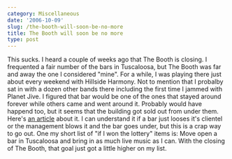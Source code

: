 ```yaml
---
category: Miscellaneous
date: '2006-10-09'
slug: /the-booth-will-soon-be-no-more
title: The Booth will soon be no more
type: post
---
```



This sucks. I heard a couple of weeks ago that The Booth is
closing. I frequented a fair number of the bars in Tuscaloosa, but
The Booth was far and away the one I considered "mine". For a
while, I was playing there just about every weekend with Hillside
Harmony. Not to mention that I probalby sat in with a dozen other
bands there including the first time I jammed with Planet Jive. I
figured that bar would be one of the ones that stayed around
forever while others came and went around it. Probably would have
happend too, but it seems that the building got sold out from under
them. Here's
[an article](http://tledit.us.publicus.com/apps/pbcs.dll/article?AID=/20060915/TUSK02/60914014/-1/tusk)
about it. I can understand it if a bar just looses it's clientel or
the management blows it and the bar goes under, but this is a crap
way to go out. One my short list of "if I won the lottery" items
is: Move open a bar in Tuscaloosa and bring in as much live music
as I can. With the closing of The Booth, that goal just got a
little higher on my list.
